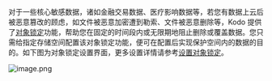 对于一些核心敏感数据，诸如金融交易数据、医疗影响数据等，若您有数据上云后被恶意篡改的顾虑，如文件被恶意加密遭到勒索、文件被恶意删除等，Kodo 提供了[对象锁定](/kodo/development_guidelines/8621/dev-object-locking)功能，帮助您在固定的时间段内或无限期地阻止删除或覆盖数据。您只需给指定存储空间配置该对象锁定功能，便可在配置后实现保护空间内的数据的目的。如下图为对象锁定设置界面，更多设置详情请参考[设置对象锁定](/kodo/development_guidelines/8545/set-the-object-lock)。

![image.png](https://dn-odum9helk.qbox.me/FuX365TV3-3GOKEStiJ9a-PUX_qq)